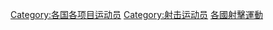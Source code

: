 {{Categories by country|nocat}}

[[Category:各国各项目运动员|Category:各国各项目运动员]]
[[Category:射击运动员|Category:射击运动员]]
[[Category:各國射擊運動|]]